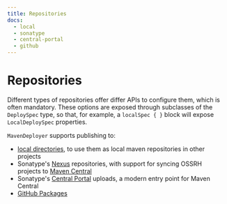 ```yaml
---
title: Repositories
docs:
  - local
  - sonatype
  - central-portal
  - github
---
```


# Repositories

Different types of repositories offer differ APIs to configure them, which is often mandatory. These options are
exposed through subclasses of the `DeploySpec` type, so that, for example, a `localSpec { }` block will expose
`LocalDeploySpec` properties.

`MavenDeployer` supports publishing to:
- [local directories](local), to use them as local maven repositories in other projects
- Sonatype's [Nexus](sonatype) repositories, with support for syncing OSSRH projects to [Maven Central](https://central.sonatype.org/)
- Sonatype's [Central Portal](central-portal) uploads, a modern entry point for Maven Central
- [GitHub Packages](github)
